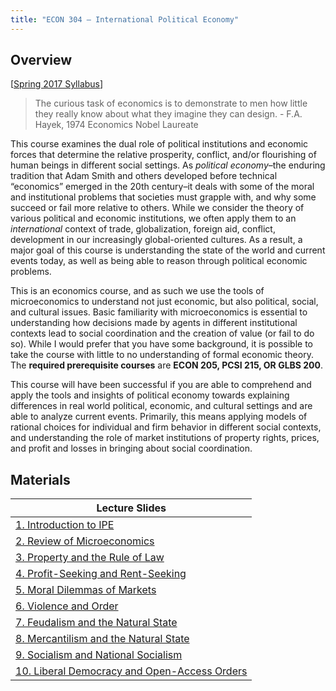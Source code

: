 ```yaml
---
title: "ECON 304 — International Political Economy"
---
```


## Overview

\[[Spring 2017 Syllabus](https://www.dropbox.com/s/6lsoezx3txgb72u/ECON_304_Syllabus_Safner.pdf?dl=0)\]

> The curious task of economics is to demonstrate to men how little they really know about what they imagine they can design. - F.A. Hayek, 1974 Economics Nobel Laureate

This course examines the dual role of political institutions and economic forces that determine the relative prosperity, conflict, and/or flourishing of human beings in different social settings. As *political economy*--the enduring tradition that Adam Smith and others developed before technical "economics" emerged in the 20th century--it deals with some of the moral and institutional problems that societies must grapple with, and why some succeed or fail more relative to others. While we consider the theory of various political and economic institutions, we often apply them to an *international* context of trade, globalization, foreign aid, conflict, development in our increasingly global-oriented cultures. As a result, a major goal of this course is understanding the state of the world and current events today, as well as being able to reason through political economic problems.

This is an economics course, and as such we use the tools of microeconomics to understand not just economic, but also political, social, and cultural issues. Basic familiarity with microeconomics is essential to understanding how decisions made by agents in different institutional contexts lead to social coordination and the creation of value (or fail to do so). While I would prefer that you have some background, it is possible to take the course with little to no understanding of formal economic theory. The **required prerequisite courses** are **ECON 205, PCSI 215, OR GLBS 200**.

This course will have been successful if you are able to comprehend and apply the tools and insights of political economy towards explaining differences in real world political, economic, and cultural settings and are able to analyze current events. Primarily, this means applying models of rational choices for individual and firm behavior in different social contexts, and understanding the role of market institutions of property rights, prices, and profit and losses in bringing about social coordination.

## Materials

| Lecture Slides                                                                                                                        |
|------------------------------------------------------------------------|
| [1. Introduction to IPE](https://www.dropbox.com/s/4s93w0gcybvdl03/1.%20Intro%20to%20IPE.pdf?dl=0)                                    |
| [2. Review of Microeconomics](https://www.dropbox.com/s/3q9t3zorrtm7bgt/2.%20Review%20of%20Micro.pdf?dl=0)                            |
| [3. Property and the Rule of Law](https://www.dropbox.com/s/5wifldasmv1bunf/3.%20Property%20and%20Rule%20of%20Law.pdf?dl=0)           |
| [4. Profit-Seeking and Rent-Seeking](https://www.dropbox.com/s/8xaiaz6w1kulvsy/4.%20Profit%20Seeking%20and%20Rent%20Seeking.pdf?dl=0) |
| [5. Moral Dilemmas of Markets](https://www.dropbox.com/s/a7jcbtvax8wpb22/5.%20Moral%20Dilemmas%20of%20Markets.pdf?dl=0)               |
| [6. Violence and Order](https://www.dropbox.com/s/i5su1q6du45shfm/6.%20Violence%20and%20Order.pdf?dl=0)                               |
| [7. Feudalism and the Natural State](https://www.dropbox.com/s/locztlmptkk9br9/7.%20Feudalism.pdf?dl=0)                               |
| [8. Mercantilism and the Natural State](https://www.dropbox.com/s/psaqvet3qforwka/8.%20Mercantilism.pdf?dl=0)                         |
| [9. Socialism and National Socialism](https://www.dropbox.com/s/kpy28u7k1g35u8p/9.%20Socialism.pdf?dl=0)                              |
| [10. Liberal Democracy and Open-Access Orders](https://www.dropbox.com/s/kpy28u7k1g35u8p/9.%20Socialism.pdf?dl=0)                     |
